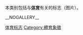 本类别包括与'''[[体育|体育]]'''有关的标志（图片）。

[[Category:标志|体育标志]]
[[Category:體育象徵|Category:體育象徵]]
{{Commons cat|Sports logos}}

__NOGALLERY__